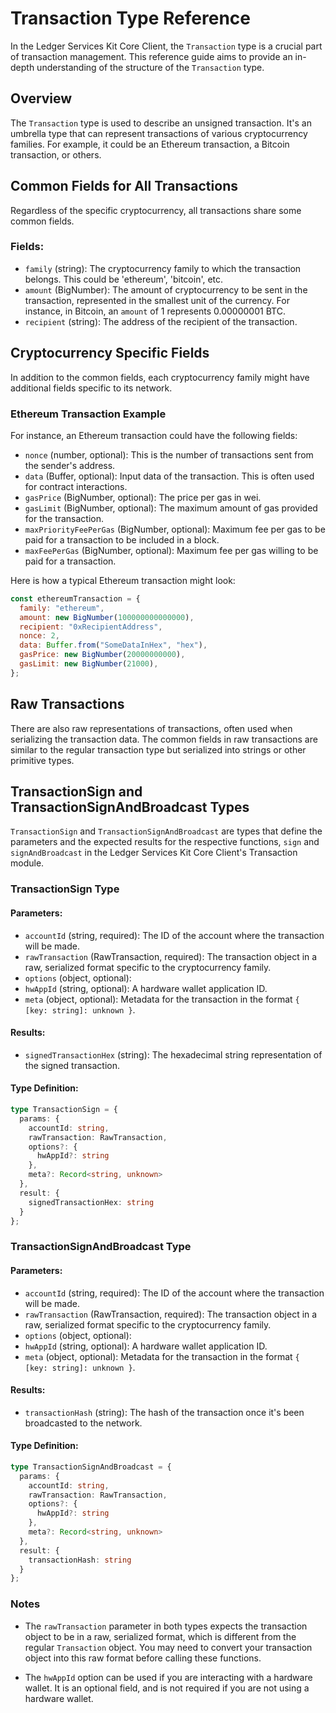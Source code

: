 # Transaction Type Reference

In the Ledger Services Kit Core Client, the `Transaction` type is a crucial part of transaction management. This reference guide aims to provide an in-depth understanding of the structure of the `Transaction` type.

## Overview

The `Transaction` type is used to describe an unsigned transaction. It's an umbrella type that can represent transactions of various cryptocurrency families. For example, it could be an Ethereum transaction, a Bitcoin transaction, or others.

## Common Fields for All Transactions

Regardless of the specific cryptocurrency, all transactions share some common fields.

### Fields:

- `family` (string): The cryptocurrency family to which the transaction belongs. This could be 'ethereum', 'bitcoin', etc.
- `amount` (BigNumber): The amount of cryptocurrency to be sent in the transaction, represented in the smallest unit of the currency. For instance, in Bitcoin, an `amount` of 1 represents 0.00000001 BTC.
- `recipient` (string): The address of the recipient of the transaction.

## Cryptocurrency Specific Fields

In addition to the common fields, each cryptocurrency family might have additional fields specific to its network.

### Ethereum Transaction Example

For instance, an Ethereum transaction could have the following fields:

- `nonce` (number, optional): This is the number of transactions sent from the sender's address.
- `data` (Buffer, optional): Input data of the transaction. This is often used for contract interactions.
- `gasPrice` (BigNumber, optional): The price per gas in wei.
- `gasLimit` (BigNumber, optional): The maximum amount of gas provided for the transaction.
- `maxPriorityFeePerGas` (BigNumber, optional): Maximum fee per gas to be paid for a transaction to be included in a block.
- `maxFeePerGas` (BigNumber, optional): Maximum fee per gas willing to be paid for a transaction.

Here is how a typical Ethereum transaction might look:

```javascript
const ethereumTransaction = {
  family: "ethereum",
  amount: new BigNumber(100000000000000),
  recipient: "0xRecipientAddress",
  nonce: 2,
  data: Buffer.from("SomeDataInHex", "hex"),
  gasPrice: new BigNumber(20000000000),
  gasLimit: new BigNumber(21000),
};
```

## Raw Transactions

There are also raw representations of transactions, often used when serializing the transaction data. The common fields in raw transactions are similar to the regular transaction type but serialized into strings or other primitive types.

## TransactionSign and TransactionSignAndBroadcast Types

`TransactionSign` and `TransactionSignAndBroadcast` are types that define the parameters and the expected results for the respective functions, `sign` and `signAndBroadcast` in the Ledger Services Kit Core Client's Transaction module.

### TransactionSign Type

#### Parameters:
- `accountId` (string, required): The ID of the account where the transaction will be made.
- `rawTransaction` (RawTransaction, required): The transaction object in a raw, serialized format specific to the cryptocurrency family.
- `options` (object, optional):
- `hwAppId` (string, optional): A hardware wallet application ID.
- `meta` (object, optional): Metadata for the transaction in the format `{ [key: string]: unknown }`.

#### Results:
- `signedTransactionHex` (string): The hexadecimal string representation of the signed transaction.

#### Type Definition:

```typescript
type TransactionSign = {
  params: {
    accountId: string,
    rawTransaction: RawTransaction,
    options?: {
      hwAppId?: string
    },
    meta?: Record<string, unknown>
  },
  result: {
    signedTransactionHex: string
  }
};
```

### TransactionSignAndBroadcast Type

#### Parameters:
- `accountId` (string, required): The ID of the account where the transaction will be made.
- `rawTransaction` (RawTransaction, required): The transaction object in a raw, serialized format specific to the cryptocurrency family.
- `options` (object, optional):
- `hwAppId` (string, optional): A hardware wallet application ID.
- `meta` (object, optional): Metadata for the transaction in the format `{ [key: string]: unknown }`.

#### Results:
- `transactionHash` (string): The hash of the transaction once it's been broadcasted to the network.

#### Type Definition:

```typescript
type TransactionSignAndBroadcast = {
  params: {
    accountId: string,
    rawTransaction: RawTransaction,
    options?: {
      hwAppId?: string
    },
    meta?: Record<string, unknown>
  },
  result: {
    transactionHash: string
  }
};
```

### Notes

- The `rawTransaction` parameter in both types expects the transaction object to be in a raw, serialized format, which is different from the regular `Transaction` object. You may need to convert your transaction object into this raw format before calling these functions.

- The `hwAppId` option can be used if you are interacting with a hardware wallet. It is an optional field, and is not required if you are not using a hardware wallet.
